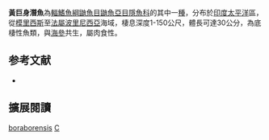 {{Speciesbox
| image = 
| image_width = 250px
| status = NE
| status_system = IUCN3.1
| genus = Carapus
| species = boraborensis
| authority = [[Kaup|Kaup]], 1856
| synonyms = *''Carapus parvipinnis''<br /><small>Kaup, 1856</small>
*''Encheliophis boraboraensis''<br /><small>Kaup, 1856</small>
*''Encheliophis boraborensis''<br /><small>Kaup, 1856</small>
*''Fierasfer boraborensis''<br /><small>Kaup, 1856</small>
}}
'''黃巨身潛魚'''為[[輻鰭魚綱|輻鰭魚綱]][[鼬魚目|鼬魚目]][[鼬魚亞目|鼬魚亞目]][[隱魚科|隱魚科]]的其中一[[種|種]]，分布於[[印度|印度]][[太平洋|太平洋]]區，從[[模里西斯|模里西斯]]至[[法屬波里尼西亞|法屬波里尼西亞]]海域，棲息深度1-150公尺，體長可達30公分，為底棲性魚類，與[[海參|海參]]共生，屬肉食性。

== 参考文献 ==
{{reflist}}
*{{FishBase_species|genus=Carapus|species=boraborensis|year=2012|month=7}}

== 擴展閱讀 == 
{{refbegin}}
{{wikispecies-inline|Carapus boraborensis|黃巨身潛魚}}
{{refend}}
{{Taxonbar|from=Q2036785}}

[[Category:潛魚屬|boraborensis]]
[[Category:1856年描述的魚類|C]]


{{魚類小作品}}